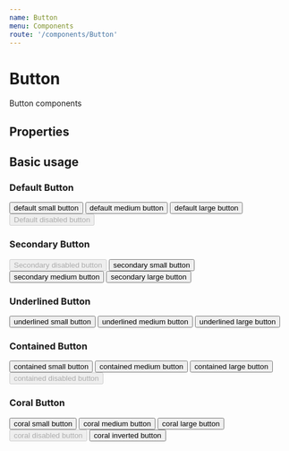 ```yaml
---
name: Button
menu: Components
route: '/components/Button'
---
```





# Button

Button components
 
## Properties
<Props of={Button} />

## Basic usage

### Default Button
<Playground>
    <BlockContainer>
        <Button buttonType="default" size="small">default small button</Button>
    </BlockContainer>
    <BlockContainer>
        <Button buttonType="default" size="medium">default medium button</Button>
    </BlockContainer>
    <BlockContainer>
        <Button buttonType="default" size="large">default large button</Button>
    </BlockContainer>
    <BlockContainer>
        <Button buttonType="default" disabled>Default disabled button</Button>
    </BlockContainer>
</Playground>

### Secondary Button
<Playground>
    <BlockContainer>
        <Button buttonType="secondary" disabled>Secondary disabled button</Button>
    </BlockContainer>
    <BlockContainer>
        <Button buttonType="secondary" size="small">secondary small button</Button>
    </BlockContainer>
    <BlockContainer>
        <Button buttonType="secondary" size="medium">secondary medium button</Button>
    </BlockContainer>
    <BlockContainer>
        <Button buttonType="secondary" size="large">secondary large button</Button>
    </BlockContainer>
</Playground>

### Underlined Button
<Playground>
    <BlockContainer>
        <Button buttonType="underlined" size="small">underlined small button</Button>
    </BlockContainer>
    <BlockContainer>
        <Button buttonType="underlined" size="medium">underlined medium button</Button>
    </BlockContainer>
    <BlockContainer>
        <Button buttonType="underlined" size="large">underlined large button</Button>
    </BlockContainer>
</Playground>

### Contained Button
<Playground>
    <BlockContainer>
        <Button buttonType="contained" size="small">contained small button</Button>
    </BlockContainer>
    <BlockContainer>
        <Button buttonType="contained" size="medium">contained medium button</Button>
    </BlockContainer>
    <BlockContainer>
        <Button buttonType="contained" size="large">contained large button</Button>
    </BlockContainer>
    <BlockContainer>
        <Button buttonType="contained" disabled>contained disabled button</Button>
    </BlockContainer>
</Playground>

### Coral Button
<Playground>
    <BlockContainer>
        <Button buttonType="coral" size="small">coral small button</Button>
    </BlockContainer>
    <BlockContainer>
        <Button buttonType="coral" size="medium">coral medium button</Button>
    </BlockContainer>
    <BlockContainer>
        <Button buttonType="coral" size="large">coral large button</Button>
    </BlockContainer>
    <BlockContainer>
        <Button buttonType="coral" disabled>coral disabled button</Button>
    </BlockContainer>
    <BlockContainer>
        <Button buttonType="coral" inverse>coral inverted button</Button>
    </BlockContainer>
</Playground>
